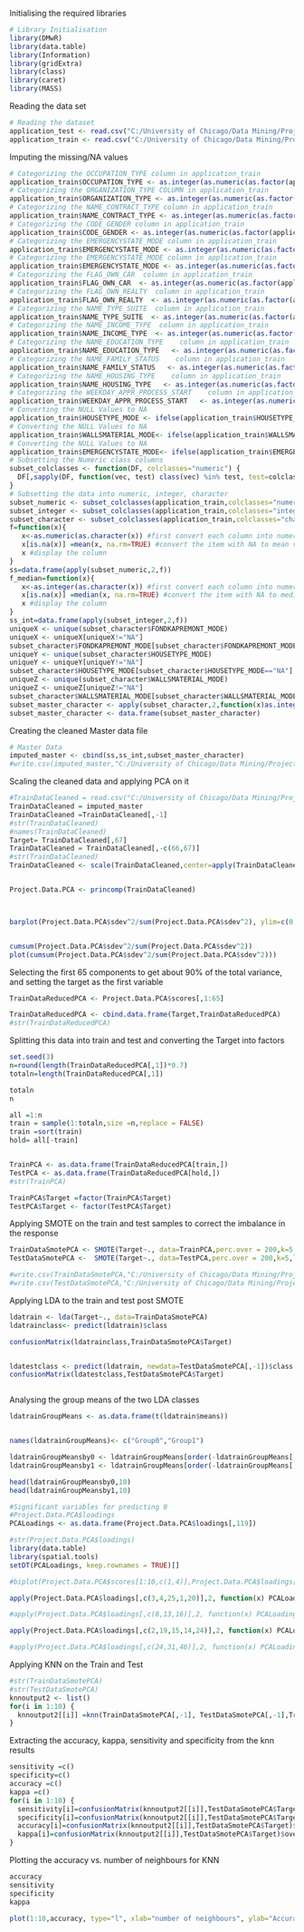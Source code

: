 
Initialising the required libraries

```{r}
# Library Initialisation
library(DMwR)
library(data.table)
library(Information)
library(gridExtra)
library(class)
library(caret)
library(MASS)

```

Reading the data set

```{r}
# Reading the dataset
application_test <- read.csv("C:/University of Chicago/Data Mining/Project/application_test.csv", header=TRUE,stringsAsFactors=FALSE)
application_train <- read.csv("C:/University of Chicago/Data Mining/Project/application_train.csv", header=TRUE,stringsAsFactors=FALSE)

```


Imputing the missing/NA values

```{r}
# Categorizing the OCCUPATION_TYPE column in application_train
application_train$OCCUPATION_TYPE <- as.integer(as.numeric(as.factor(application_train$OCCUPATION_TYPE)))
# Categorizing the ORGANIZATION_TYPE COLUMN in application_train
application_train$ORGANIZATION_TYPE <- as.integer(as.numeric(as.factor(application_train$ORGANIZATION_TYPE)))
# Categorizing the NAME_CONTRACT_TYPE column in application_train
application_train$NAME_CONTRACT_TYPE <- as.integer(as.numeric(as.factor(application_train$NAME_CONTRACT_TYPE)))
# Categorizing the CODE_GENDER column in application_train
application_train$CODE_GENDER <- as.integer(as.numeric(as.factor(application_train$CODE_GENDER)))
# Categorizing the EMERGENCYSTATE_MODE column in application_train
application_train$EMERGENCYSTATE_MODE <- as.integer(as.numeric(as.factor(application_train$EMERGENCYSTATE_MODE)))
# Categorizing the EMERGENCYSTATE_MODE column in application_train
application_train$EMERGENCYSTATE_MODE <- as.integer(as.numeric(as.factor(application_train$EMERGENCYSTATE_MODE)))
# Categorizing the FLAG_OWN_CAR  column in application_train
application_train$FLAG_OWN_CAR  <- as.integer(as.numeric(as.factor(application_train$FLAG_OWN_CAR)))
# Categorizing the FLAG_OWN_REALTY  column in application_train
application_train$FLAG_OWN_REALTY  <- as.integer(as.numeric(as.factor(application_train$FLAG_OWN_REALTY)))
# Categorizing the NAME_TYPE_SUITE  column in application_train
application_train$NAME_TYPE_SUITE  <- as.integer(as.numeric(as.factor(application_train$NAME_TYPE_SUITE)))
# Categorizing the NAME_INCOME_TYPE  column in application_train
application_train$NAME_INCOME_TYPE  <- as.integer(as.numeric(as.factor(application_train$NAME_INCOME_TYPE)))
# Categorizing the NAME_EDUCATION_TYPE    column in application_train
application_train$NAME_EDUCATION_TYPE   <- as.integer(as.numeric(as.factor(application_train$NAME_EDUCATION_TYPE)))
# Categorizing the NAME_FAMILY_STATUS    column in application_train
application_train$NAME_FAMILY_STATUS   <- as.integer(as.numeric(as.factor(application_train$NAME_FAMILY_STATUS)))
# Categorizing the NAME_HOUSING_TYPE    column in application_train
application_train$NAME_HOUSING_TYPE   <- as.integer(as.numeric(as.factor(application_train$NAME_HOUSING_TYPE)))
# Categorizing the WEEKDAY_APPR_PROCESS_START    column in application_train
application_train$WEEKDAY_APPR_PROCESS_START   <- as.integer(as.numeric(as.factor(application_train$WEEKDAY_APPR_PROCESS_START)))
# Converting the NULL Values to NA
application_train$HOUSETYPE_MODE <- ifelse(application_train$HOUSETYPE_MODE=="","NA",application_train$HOUSETYPE_MODE)
# Converting the NULL Values to NA
application_train$WALLSMATERIAL_MODE<- ifelse(application_train$WALLSMATERIAL_MODE=="","NA",application_train$WALLSMATERIAL_MODE)
# Converting the NULL Values to NA
application_train$EMERGENCYSTATE_MODE<- ifelse(application_train$EMERGENCYSTATE_MODE=="","NA",application_train$EMERGENCYSTATE_MODE)
# Subsetting the Numeric class columns
subset_colclasses <- function(DF, colclasses="numeric") {
  DF[,sapply(DF, function(vec, test) class(vec) %in% test, test=colclasses)]
}
# Subsetting the data into numeric, integer, character
subset_numeric <- subset_colclasses(application_train,colclasses="numeric")
subset_integer <- subset_colclasses(application_train,colclasses="integer")
subset_character <- subset_colclasses(application_train,colclasses="character")
f=function(x){
   x<-as.numeric(as.character(x)) #first convert each column into numeric if it is from factor
   x[is.na(x)] =mean(x, na.rm=TRUE) #convert the item with NA to mean value from the column
   x #display the column
}
ss=data.frame(apply(subset_numeric,2,f))
f_median=function(x){
   x<-as.integer(as.character(x)) #first convert each column into numeric if it is from factor
   x[is.na(x)] =median(x, na.rm=TRUE) #convert the item with NA to median value from the column
   x #display the column
}
ss_int=data.frame(apply(subset_integer,2,f))
uniqueX <- unique(subset_character$FONDKAPREMONT_MODE)
uniqueX <- uniqueX[uniqueX!="NA"]
subset_character$FONDKAPREMONT_MODE[subset_character$FONDKAPREMONT_MODE=="NA"] = sample(uniqueX,1) #convert the item with NA to median value from the column
uniqueY <- unique(subset_character$HOUSETYPE_MODE)
uniqueY <- uniqueY[uniqueY!="NA"]
subset_character$HOUSETYPE_MODE[subset_character$HOUSETYPE_MODE=="NA"] = sample(uniqueY,1) #convert the item with NA to median value from the column
uniqueZ <- unique(subset_character$WALLSMATERIAL_MODE)
uniqueZ <- uniqueZ[uniqueZ!="NA"]
subset_character$WALLSMATERIAL_MODE[subset_character$WALLSMATERIAL_MODE=="NA"] = sample(uniqueZ,1) #convert the item with NA to median value from the column
subset_master_character <- apply(subset_character,2,function(x)as.integer(as.numeric(as.factor(x))))
subset_master_character <- data.frame(subset_master_character)

```

Creating the cleaned Master data file

```{r}
# Master Data
imputed_master <- cbind(ss,ss_int,subset_master_character)
#write.csv(imputed_master,"C:/University of Chicago/Data Mining/Project/TrainDataCleaned.csv")

```

Scaling the cleaned data and applying PCA on it

```{r}
#TrainDataCleaned = read.csv("C:/University of Chicago/Data Mining/Project/TrainDataCleaned.csv")
TrainDataCleaned = imputed_master
TrainDataCleaned =TrainDataCleaned[,-1]
#str(TrainDataCleaned)
#names(TrainDataCleaned)
Target= TrainDataCleaned[,67]
TrainDataCleaned = TrainDataCleaned[,-c(66,67)]
#str(TrainDataCleaned)
TrainDataCleaned <- scale(TrainDataCleaned,center=apply(TrainDataCleaned,2,mean),scale=apply(TrainDataCleaned,2,sd))


Project.Data.PCA <- princomp(TrainDataCleaned)



barplot(Project.Data.PCA$sdev^2/sum(Project.Data.PCA$sdev^2), ylim=c(0,1))


cumsum(Project.Data.PCA$sdev^2/sum(Project.Data.PCA$sdev^2))
plot(cumsum(Project.Data.PCA$sdev^2/sum(Project.Data.PCA$sdev^2)))

```


Selecting the first 65 components to get about 90% of the total variance, and setting the target as the first variable

```{r}
TrainDataReducedPCA <- Project.Data.PCA$scores[,1:65] 

TrainDataReducedPCA <- cbind.data.frame(Target,TrainDataReducedPCA)
#str(TrainDataReducedPCA)

```

Splitting this data into train and test and converting the Target into factors

```{r}
set.seed(3)
n=round(length(TrainDataReducedPCA[,1])*0.7)
totaln=length(TrainDataReducedPCA[,1])

totaln
n

all =1:n
train = sample(1:totaln,size =n,replace = FALSE)
train =sort(train)
hold= all[-train]


TrainPCA <- as.data.frame(TrainDataReducedPCA[train,])
TestPCA <- as.data.frame(TrainDataReducedPCA[hold,])
#str(TrainPCA)

TrainPCA$Target =factor(TrainPCA$Target)
TestPCA$Target <- factor(TestPCA$Target)

```


Applying SMOTE on the train and test samples to correct the imbalance in the response

```{r}
TrainDataSmotePCA <- SMOTE(Target~., data=TrainPCA,perc.over = 200,k=5,learner=NULL) 
TestDataSmotePCA <-  SMOTE(Target~., data=TestPCA,perc.over = 200,k=5,learner=NULL)

#write.csv(TrainDataSmotePCA,"C:/University of Chicago/Data Mining/Project/TrainDataSmotePCA.csv")
#write.csv(TestDataSmotePCA,"C:/University of Chicago/Data Mining/Project/TestDataSmotePCA.csv")

```


Applying LDA to the train and test post SMOTE

```{r}
ldatrain <- lda(Target~., data=TrainDataSmotePCA)
ldatrainclass<- predict(ldatrain)$class

confusionMatrix(ldatrainclass,TrainDataSmotePCA$Target)


ldatestclass <- predict(ldatrain, newdata=TestDataSmotePCA[,-1])$class
confusionMatrix(ldatestclass,TestDataSmotePCA$Target)



```


Analysing the group means of the two LDA classes

```{r}
ldatrainGroupMeans <- as.data.frame(t(ldatrain$means))


names(ldatrainGroupMeans)<- c("Group0","Group1")

ldatrainGroupMeansby0 <- ldatrainGroupMeans[order(-ldatrainGroupMeans[,1]),] 
ldatrainGroupMeansby1 <- ldatrainGroupMeans[order(-ldatrainGroupMeans[,2]),] 

head(ldatrainGroupMeansby0,10)
head(ldatrainGroupMeansby1,10)

```


```{r}
#Significant variables for predicting 0
#Project.Data.PCA$loadings
PCALoadings <- as.data.frame(Project.Data.PCA$loadings[,119])

#str(Project.Data.PCA$loadings)
library(data.table)
library(spatial.tools)
setDT(PCALoadings, keep.rownames = TRUE)[]

#biplot(Project.Data.PCA$scores[1:10,c(1,4)],Project.Data.PCA$loadings[,c(1,4)])

```

```{r}
apply(Project.Data.PCA$loadings[,c(3,4,25,1,20)],2, function(x) PCALoadings[which.max(x),1])

#apply(Project.Data.PCA$loadings[,c(8,13,16)],2, function(x) PCALoadings[which.max(x),1])


```

```{r}
apply(Project.Data.PCA$loadings[,c(2,19,15,14,24)],2, function(x) PCALoadings[which.max(x),1])

#apply(Project.Data.PCA$loadings[,c(24,31,46)],2, function(x) PCALoadings[which.max(x),1])


```

Applying KNN on the Train and Test

```{r}
#str(TrainDataSmotePCA)
#str(TestDataSmotePCA)
knnoutput2 <- list()
for(i in 1:10) {
  knnoutput2[[i]] =knn(TrainDataSmotePCA[,-1], TestDataSmotePCA[,-1],TrainDataSmotePCA[,1], k=i)
}


```

Extracting the accuracy, kappa, sensitivity and specificity from the knn results

```{r}
sensitivity =c()
specificity=c()
accuracy =c()
kappa =c()
for(i in 1:10) {
  sensitivity[i]=confusionMatrix(knnoutput2[[i]],TestDataSmotePCA$Target)$byClass[[1]]
  specificity[i]=confusionMatrix(knnoutput2[[i]],TestDataSmotePCA$Target)$byClass[[2]]
  accuracy[i]=confusionMatrix(knnoutput2[[i]],TestDataSmotePCA$Target)$overall[[1]]
  kappa[i]=confusionMatrix(knnoutput2[[i]],TestDataSmotePCA$Target)$overall[[2]]
}

```

Plotting the accuracy vs. number of neighbours for KNN

```{r}
accuracy
sensitivity
specificity
kappa

plot(1:10,accuracy, type="l", xlab="number of neighbours", ylab="Accuracy", main="KNN Accuracy vs. number of neighbours")

```

